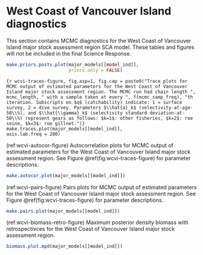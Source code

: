 # West Coast of Vancouver Island diagnostics

This section contains MCMC diagnostics for the West Coast of Vancouver Island major stock assessment region SCA model.
These tables and figures will not be included in the final Science Response.

```r
make.priors.posts.plot(major_models[[model_ind]],
                       priors.only = FALSE)
```

```{r wcvi-traces-figure, fig.asp=1, fig.cap = paste0("Trace plots for MCMC output of estimated parameters for the West Coast of Vancouver Island major stock assessment region. The MCMC run had chain length ", mcmc_length, " with a sample taken at every ", f(mcmc_samp_freq), "th iteration. Subscripts on $q$ (catchability) indicate: 1 = surface survey, 2 = dive survey. Parameters $\\hat{a}_k$ (selectivity-at-age-50\\%), and $\\hat{\\gamma}_k$ (selectivity standard deviation-at-50\\%) represent gears as follows: $k=1$: other fisheries, $k=2$: roe seine, $k=3$: roe gillnet.")}
make.traces.plot(major_models[[model_ind]],
                 axis.lab.freq = 200)
```

(ref:wcvi-autocor-figure) Autocorrelation plots for MCMC output of estimated parameters for the West Coast of Vancouver Island major stock assessment region. See Figure \@ref(fig:wcvi-traces-figure) for parameter descriptions.
```r
make.autocor.plot(major_models[[model_ind]])
```

(ref:wcvi-pairs-figure) Pairs plots for MCMC output of estimated parameters for the West Coast of Vancouver Island major stock assessment region. See Figure \@ref(fig:wcvi-traces-figure) for parameter descriptions.
```r
make.pairs.plot(major_models[[model_ind]])
```

(ref:wcvi-biomass-retro-figure) Maximum posterior density biomass with retrospectivces for the West Coast of Vancouver Island major stock assessment region.
```r
biomass.plot.mpd(major_models[[model_ind]])
```
